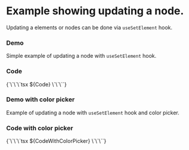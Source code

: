 

<Meta of={Stories} />

# Example showing updating a node. 
Updating a elements or nodes can be done via `useSetElement` hook.

### Demo
Simple example of updating a node with `useSetElement` hook.
<Canvas of={Stories.Default} />

### Code

<Markdown>
{`\`\`\`tsx
${Code}
\`\`\``}
</Markdown>

### Demo with color picker
Example of updating a node with `useSetElement` hook and color picker.
<Canvas of={Stories.WithColorPicker} />

### Code with color picker

<Markdown>
{`\`\`\`tsx
${CodeWithColorPicker}
\`\`\``}
</Markdown>








